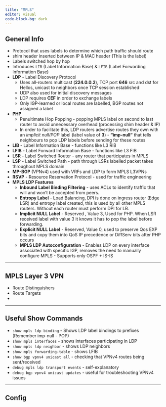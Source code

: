 ```yaml
---
title: "MPLS"
editor: visual
code-block-bg: dark
---
```


## General Info

-   Protocol that uses labels to determine which path traffic should route
-   shim header inserted between IP & MAC header (This is the label)
-   Labels switched hop by hop
-   Introduces `LIB` (Label Information Base) & `LFIB` (Label Forwarding Information Base)
-   **LDP** - Label Discovery Protocol
    -   Uses all-routers multicast (**224.0.0.2**), TCP port **646** src and dst for Hellos, unicast to neighbors once TCP session established
    -   UDP also used for initial discovery messages
    -   LDP requires **CEF** in order to exchange labels
    -   Only IGP-learned or local routes are labelled, BGP routes not assigned a label
-   **PHP**
    -   Penultimate Hop Popping - popping MPLS label on second to last router to avoid unnecessary overhead (processing shim header & IP)
    -   In order to facilitate this, LDP routers advertise routes they own with an *implicit null/POP* label (label value of **3**) - **"imp-null"** that tells neighbours to pop LDP labels before sending for these routes
-   **LIB** - Label Information Base - functions like L3 RIB
-   **LFIB** - Label Forward Information Base - functions like L3 FIB
-   **LSR** - Label Switched Router - any router that participates in MPLS
-   **LSP** - Label Switched Path - path through LSRs labelled packet takes throughout MPLS domain
-   **MP-BGP** (VPNv4) used with VRFs and LDP to form MPLS L3VPNs
-   **RSVP** - Resource Reservation Protocol - used for traffic engineering
-   **MPLS LDP Features**
    -   **Inbound Label Binding Filtering** - uses ACLs to identify traffic that will and won't be accepted from peers.
    -   **Entropy Label** - Load Balancing, DPI is done on ingress router (Edge LSR) and entropy label created, this is used by all other MPLS routers. Without each router must perform DPI for LB.
    -   **Implicit NULL Label** - Reserved , Value 3, Used for PHP. When LSR received label with value 3 it knows it has to pop the label before forwarding.
    -   **Explicit NULL Label** - Reserved, Value 0, used to preserve Qos EXP bits and copy them into QoS IP precedence or DiffServ bits after PHP occurs
    -   **MPLS LDP Autoconfiguration** - Enables LDP on every interface associated with specific IGP, removes the need to manually configure MPLS - Supports only OSPF + IS-IS

------------------------------------------------------------------------

## MPLS Layer 3 VPN

-   Route Distinguishers
-   Route Targets
-   

------------------------------------------------------------------------

## Useful Show Commands

-   `show mpls ldp binding` - Shows LDP label bindings to prefixes (Remember imp-null - POP)
-   `show mpls interfaces` - shows interfaces participating in LDP
-   `show mpls ldp neighbor` - shows LDP neighbors
-   `show mpls forwarding-table` - shows LFIB
-   `show bgp vpnv4 unicast all` - checking that VPNv4 routes being sent/received
-   `debug mpls ldp transport events` - self-explanatory
-   `debug bgp vpnv4 unicast updates` - useful for troubleshooting VPNv4 issues

------------------------------------------------------------------------

## Config
